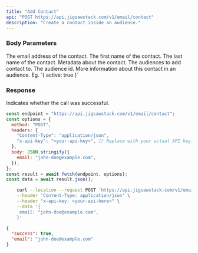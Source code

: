 ```yaml
---
title: "Add Contact"
api: "POST https://api.jigsawstack.com/v1/email/contact"
description: "Create a contact inside an audience."
---
```


### Body Parameters

<ParamField body="email" type="string" required>
  The email address of the contact.
</ParamField>

<ParamField body="first_name" type="string">
  The first name of the contact.
</ParamField>

<ParamField body="last_name" type="string">
  The last name of the contact.
</ParamField>

<ParamField body="metadata" type="object">
  Metadata about the contact.
</ParamField>

<ParamField body="audiences" type="array">
 The audiences to add contact to.
<Expandable title="property">
  <ParamField body="audience_id" type="string">
  The audience id.
  </ParamField>
  <ParamField body="audience_metadata" type="object">
   More information about this contact in an audience. Eg. `{ active: true }`
  </ParamField>
</Expandable>

</ParamField>

<Snippet file="header.mdx" />

### Response

<ResponseField name="success" type="boolean">
  Indicates whether the call was successful.
</ResponseField>

<RequestExample>

```javascript Node.js
const endpoint = "https://api.jigsawstack.com/v1/email/contact";
const options = {
  method: "POST",
  headers: {
    "Content-Type": "application/json",
    "x-api-key": "<your-api-key>", // Replace with your actual API key.
  },
  body: JSON.stringify({
    email: "john-doe@example.com",
  }),
};
const result = await fetch(endpoint, options);
const data = await result.json();
```

```bash cURL
    curl --location --request POST 'https://api.jigsawstack.com/v1/email/contact' \
    --header 'Content-Type: application/json' \
    --header "x-api-key: <your-api-here>" \
    --data '{
     email: "john-doe@example.com",
    }'
```

</RequestExample>

<ResponseExample>

```json Response
{
  "success": true,
  "email": "john-doe@example.com"
}
```

</ResponseExample>
